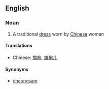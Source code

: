 ==English==

===Noun===
{{wikipedia}}
{{en-noun}}

# A traditional [[dress]] worn by [[Chinese]] women

====Translations====
* Chinese: [[旗袍]], [[旗袍儿]]

====Synonyms====
* [[cheongsam]]